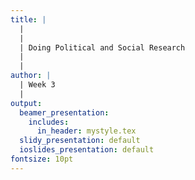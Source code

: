 ```yaml
---
title: |
  | 
  |
  | Doing Political and Social Research 
  |
  |
author: |
  | Week 3
  |
output:
  beamer_presentation:
    includes:
      in_header: mystyle.tex
  slidy_presentation: default
  ioslides_presentation: default
fontsize: 10pt
---
```


